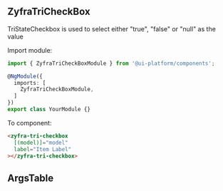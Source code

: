 
## ZyfraTriCheckBox

<Subtitle>TriStateCheckbox is used to select either "true", "false" or "null" as the value</Subtitle>

Import module:
```typescript
import { ZyfraTriCheckBoxModule } from '@ui-platform/components';

@NgModule({
  imports: [
    ZyfraTriCheckBoxModule,
  ]
})
export class YourModule {}
```

To component:
```html
<zyfra-tri-checkbox
  [(model)]="model"
  label="Item Label"
></zyfra-tri-checkbox>
```

## ArgsTable

<ArgsTable of={ZyfraTriCheckboxComponent} />
